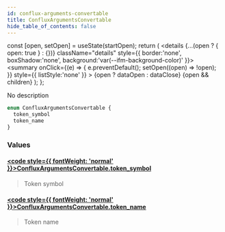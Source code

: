 ```yaml
---
id: conflux-arguments-convertable
title: ConfluxArgumentsConvertable
hide_table_of_contents: false
---
```







  const [open, setOpen] = useState(startOpen);
  return (
    <details {...(open ? { open: true } : {})} className="details" style={{ border:'none', boxShadow:'none', background:'var(--ifm-background-color)' }}>
      <summary
        onClick={(e) => {
          e.preventDefault();
          setOpen((open) => !open);
        }}
        style={{ listStyle:'none' }}
      >
      {open ? dataOpen : dataClose}
      </summary>
      {open && children}
    </details>
  );
};








No description


```graphql
enum ConfluxArgumentsConvertable {
  token_symbol
  token_name
}
```




### Values

#### [<code style={{ fontWeight: 'normal' }}>ConfluxArgumentsConvertable.<b>token_symbol</b></code>](#)  
> 
> 
> Token symbol
> 

#### [<code style={{ fontWeight: 'normal' }}>ConfluxArgumentsConvertable.<b>token_name</b></code>](#)  
> 
> 
> Token name
> 



